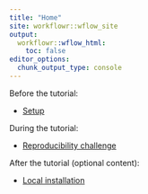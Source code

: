 ```yaml
---
title: "Home"
site: workflowr::wflow_site
output:
  workflowr::wflow_html:
    toc: false
editor_options:
  chunk_output_type: console
---
```


Before the tutorial:

* [Setup](setup.html)

During the tutorial:

* [Reproducibility challenge](challenge.html)

After the tutorial (optional content):

* [Local installation](local.html)
